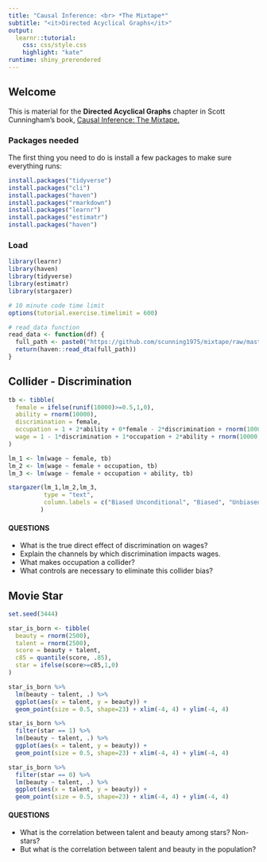 ```yaml
---
title: "Causal Inference: <br> *The Mixtape*"
subtitle: "<it>Directed Acyclical Graphs</it>"
output: 
  learnr::tutorial:
    css: css/style.css
    highlight: "kate"
runtime: shiny_prerendered
---
```


## Welcome

This is material for the **Directed Acyclical Graphs** chapter in Scott Cunningham's book, [Causal Inference: The Mixtape.](https://mixtape.scunning.com/)

### Packages needed

The first thing you need to do is install a few packages to make sure everything runs:

```r
install.packages("tidyverse")
install.packages("cli")
install.packages("haven")
install.packages("rmarkdown")
install.packages("learnr")
install.packages("estimatr")
install.packages("haven")
```

### Load

```r
library(learnr)
library(haven)
library(tidyverse)
library(estimatr)
library(stargazer)

# 10 minute code time limit
options(tutorial.exercise.timelimit = 600)

# read_data function
read_data <- function(df) {
  full_path <- paste0("https://github.com/scunning1975/mixtape/raw/master/", df)
  return(haven::read_dta(full_path))
}
```


## Collider - Discrimination

```r

tb <- tibble(
  female = ifelse(runif(10000)>=0.5,1,0),
  ability = rnorm(10000),
  discrimination = female,
  occupation = 1 + 2*ability + 0*female - 2*discrimination + rnorm(10000),
  wage = 1 - 1*discrimination + 1*occupation + 2*ability + rnorm(10000) 
)

lm_1 <- lm(wage ~ female, tb)
lm_2 <- lm(wage ~ female + occupation, tb)
lm_3 <- lm(wage ~ female + occupation + ability, tb)

stargazer(lm_1,lm_2,lm_3, 
		  type = "text", 
          column.labels = c("Biased Unconditional", "Biased", "Unbiased Conditional")
		 )


```
#### QUESTIONS
- What is the true direct effect of discrimination on wages?  
- Explain the channels by which discrimination impacts wages.  
- What makes occupation a collider?
- What controls are necessary to eliminate this collider bias?



## Movie Star

```r

set.seed(3444)

star_is_born <- tibble(
  beauty = rnorm(2500),
  talent = rnorm(2500),
  score = beauty + talent,
  c85 = quantile(score, .85),
  star = ifelse(score>=c85,1,0)
)

star_is_born %>% 
  lm(beauty ~ talent, .) %>% 
  ggplot(aes(x = talent, y = beauty)) +
  geom_point(size = 0.5, shape=23) + xlim(-4, 4) + ylim(-4, 4)

star_is_born %>% 
  filter(star == 1) %>% 
  lm(beauty ~ talent, .) %>% 
  ggplot(aes(x = talent, y = beauty)) +
  geom_point(size = 0.5, shape=23) + xlim(-4, 4) + ylim(-4, 4)

star_is_born %>% 
  filter(star == 0) %>% 
  lm(beauty ~ talent, .) %>% 
  ggplot(aes(x = talent, y = beauty)) +
  geom_point(size = 0.5, shape=23) + xlim(-4, 4) + ylim(-4, 4)


```

#### QUESTIONS
- What is the correlation between talent and beauty among stars?  Non-stars?
- But what is the correlation between talent and beauty in the population?





